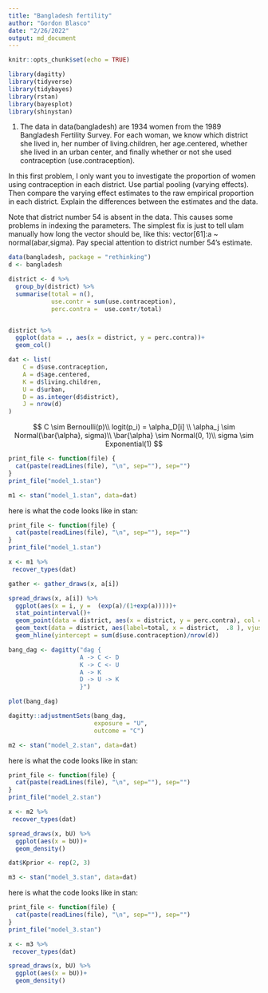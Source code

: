 ```yaml
---
title: "Bangladesh fertility"
author: "Gordon Blasco"
date: "2/26/2022"
output: md_document
---
```


```r
knitr::opts_chunk$set(echo = TRUE)
```

```r
library(dagitty)
library(tidyverse)
library(tidybayes)
library(rstan)
library(bayesplot)
library(shinystan)
```
1. The data in data(bangladesh) are 1934 women from the 1989 Bangladesh Fertility Survey. For each woman, we know which district she lived in, her number of living.children, her age.centered, whether she lived in an urban center, and finally whether or not she used contraception (use.contraception).

In this first problem, I only want you to investigate the proportion of women using contraception in each district. Use partial pooling (varying effects). Then compare the varying effect estimates to the raw empirical proportion in each district. Explain the differences between the estimates and the data.

Note that district number 54 is absent in the data. This causes some problems in indexing the parameters. The simplest fix is just to tell ulam manually how long the vector should be, like this: vector[61]:a ~ normal(abar,sigma). Pay special attention to district number 54’s estimate.
```r
data(bangladesh, package = "rethinking")
d <- bangladesh
```

```r
district <- d %>% 
  group_by(district) %>% 
  summarise(total = n(),
            use.contr = sum(use.contraception),
            perc.contra =  use.contr/total) 


district %>% 
  ggplot(data = ., aes(x = district, y = perc.contra))+
  geom_col()
```

```r
dat <- list(
    C = d$use.contraception,
    A = d$age.centered,
    K = d$living.children,
    U = d$urban,
    D = as.integer(d$district),
    J = nrow(d)
)
```


$$
C \sim Bernoulli(p)\\
logit(p_i) = \alpha_D[i] \\
\alpha_j \sim Normal(\bar{\alpha}, sigma)\\
\bar{\alpha} \sim Normal(0, 1)\\
sigma \sim Exponential(1)
$$

```r
print_file <- function(file) {
  cat(paste(readLines(file), "\n", sep=""), sep="")
}
print_file("model_1.stan")
```

```r
m1 <- stan("model_1.stan", data=dat)
```

here is what the code looks like in stan:
```r
print_file <- function(file) {
  cat(paste(readLines(file), "\n", sep=""), sep="")
}
print_file("model_1.stan")
```


```r
x <- m1 %>%
 recover_types(dat) 

gather <- gather_draws(x, a[i])

spread_draws(x, a[i]) %>% 
  ggplot(aes(x = i, y =  (exp(a)/(1+exp(a)))))+
  stat_pointinterval()+
  geom_point(data = district, aes(x = district, y = perc.contra), col = "red")+
  geom_text(data = district, aes(label=total, x = district,  .8 ), vjust = 0, check_overlap = TRUE)+
  geom_hline(yintercept = sum(d$use.contraception)/nrow(d))
```

```r

bang_dag <- dagitty("dag {
                    A -> C <- D
                    K -> C <- U
                    A -> K
                    D -> U -> K
                    }")

plot(bang_dag)
```



```r
dagitty::adjustmentSets(bang_dag, 
                        exposure = "U",
                        outcome = "C")


```

```r
m2 <- stan("model_2.stan", data=dat)
```

here is what the code looks like in stan:
```r
print_file <- function(file) {
  cat(paste(readLines(file), "\n", sep=""), sep="")
}
print_file("model_2.stan")
```

```r
x <- m2 %>%
 recover_types(dat) 

spread_draws(x, bU) %>% 
  ggplot(aes(x = bU))+
  geom_density()
```

```r
dat$Kprior <- rep(2, 3)

m3 <- stan("model_3.stan", data=dat)
```

here is what the code looks like in stan:
```r
print_file <- function(file) {
  cat(paste(readLines(file), "\n", sep=""), sep="")
}
print_file("model_3.stan")
```

```r
x <- m3 %>%
 recover_types(dat) 

spread_draws(x, bU) %>% 
  ggplot(aes(x = bU))+
  geom_density()
```